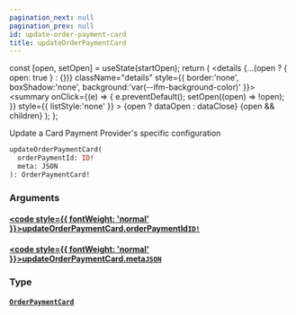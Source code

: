 ```yaml
---
pagination_next: null
pagination_prev: null
id: update-order-payment-card
title: updateOrderPaymentCard
---
```









  const [open, setOpen] = useState(startOpen);
  return (
    <details {...(open ? { open: true } : {})} className="details" style={{ border:'none', boxShadow:'none', background:'var(--ifm-background-color)' }}>
      <summary
        onClick={(e) => {
          e.preventDefault();
          setOpen((open) => !open);
        }}
        style={{ listStyle:'none' }}
      >
      {open ? dataOpen : dataClose}
      </summary>
      {open && children}
    </details>
  );
};








Update a Card Payment Provider's specific configuration


```graphql
updateOrderPaymentCard(
  orderPaymentId: ID!
  meta: JSON
): OrderPaymentCard!
```




### Arguments

#### [<code style={{ fontWeight: 'normal' }}>updateOrderPaymentCard.<b>orderPaymentId</b></code>](#)<Bullet />[`ID!`](/types/scalars/id.mdx) <Badge class="badge badge--secondary" text="non-null"/> <Badge class="badge badge--secondary" text="scalar"/> 



#### [<code style={{ fontWeight: 'normal' }}>updateOrderPaymentCard.<b>meta</b></code>](#)<Bullet />[`JSON`](/types/scalars/json.mdx) <Badge class="badge badge--secondary" text="scalar"/> 



### Type

#### [`OrderPaymentCard`](/types/objects/order-payment-card.mdx) <Badge class="badge badge--secondary" text="object"/> 








